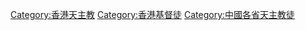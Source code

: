 [[Category:香港天主教|Category:香港天主教]]
[[Category:香港基督徒|Category:香港基督徒]]
[[Category:中國各省天主教徒|Category:中國各省天主教徒]]